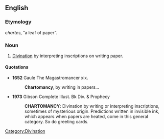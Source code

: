 ==English==

===Etymology===
{{etyl|grc}} ''chartes'', “a leaf of paper”. {{rfscript|Greek}}

===Noun===
{{en-noun|-}}

# [[divination|Divination]] by interpreting inscriptions on writing paper.

====Quotations====
* '''1652''' Gaule The Magastromancer xix.
*: '''Chartomancy''', by writing in papers...
* '''1973''' Gibson Complete Illust. Bk Div. & Prophecy
*: '''CHARTOMANCY''': Divination by writing or interpreting inscriptions, sometimes of mysterious origin. Predictions written in invisible ink, which appears when papers are heated, come in this general category. So do greeting cards.

[[Category:Divination]]